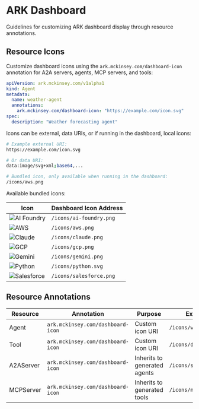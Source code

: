 # ARK Dashboard

Guidelines for customizing ARK dashboard display through resource annotations.

## Resource Icons

Customize dashboard icons using the `ark.mckinsey.com/dashboard-icon` annotation for A2A servers, agents, MCP servers, and tools:

```yaml
apiVersion: ark.mckinsey.com/v1alpha1
kind: Agent
metadata:
  name: weather-agent
  annotations:
    ark.mckinsey.com/dashboard-icon: "https://example.com/icon.svg"
spec:
  description: "Weather forecasting agent"
```

Icons can be external, data URIs, or if running in the dashboard, local icons:

```bash
# Example external URI:
https://example.com/icon.svg

# Or data URI:
data:image/svg+xml;base64,...

# Bundled icon, only available when running in the dashboard:
/icons/aws.png
```

Available bundled icons:

| Icon | Dashboard Icon Address |
|------|----------------------|
| ![AI Foundry](https://raw.githubusercontent.com/mckinsey/agents-at-scale-ark-dashboard-icons/main/services/ark-dashboard/ark-dashboard/public/icons/ai-foundry.png) | `/icons/ai-foundry.png` |
| ![AWS](https://raw.githubusercontent.com/mckinsey/agents-at-scale-ark-dashboard-icons/main/services/ark-dashboard/ark-dashboard/public/icons/aws.png) | `/icons/aws.png` |
| ![Claude](https://raw.githubusercontent.com/mckinsey/agents-at-scale-ark-dashboard-icons/main/services/ark-dashboard/ark-dashboard/public/icons/claude.png) | `/icons/claude.png` |
| ![GCP](https://raw.githubusercontent.com/mckinsey/agents-at-scale-ark-dashboard-icons/main/services/ark-dashboard/ark-dashboard/public/icons/gcp.png) | `/icons/gcp.png` |
| ![Gemini](https://raw.githubusercontent.com/mckinsey/agents-at-scale-ark-dashboard-icons/main/services/ark-dashboard/ark-dashboard/public/icons/gemini.png) | `/icons/gemini.png` |
| ![Python](https://raw.githubusercontent.com/mckinsey/agents-at-scale-ark-dashboard-icons/main/services/ark-dashboard/ark-dashboard/public/icons/python.svg) | `/icons/python.svg` |
| ![Salesforce](https://raw.githubusercontent.com/mckinsey/agents-at-scale-ark-dashboard-icons/main/services/ark-dashboard/ark-dashboard/public/icons/salesforce.png) | `/icons/salesforce.png` |

## Resource Annotations

| Resource | Annotation | Purpose | Example |
|----------|------------|---------|---------|
| Agent | `ark.mckinsey.com/dashboard-icon` | Custom icon URI | `/icons/weather.svg` |
| Tool | `ark.mckinsey.com/dashboard-icon` | Custom icon URI | `/icons/database.svg` |
| A2AServer | `ark.mckinsey.com/dashboard-icon` | Inherits to generated agents | `/icons/service.svg` |
| MCPServer | `ark.mckinsey.com/dashboard-icon` | Inherits to generated tools | `/icons/mcp.svg` |
